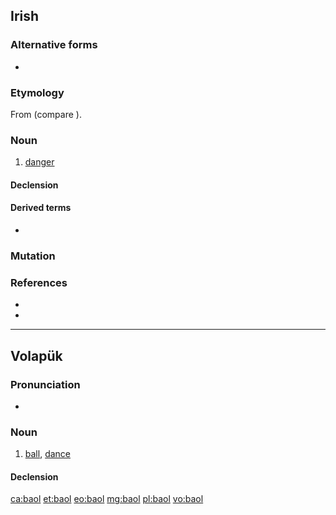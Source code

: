 ==Irish==

===Alternative forms===
* {{l|ga|baoghal}}

===Etymology===
From {{inh|gd|sga|báegul||unguarded condition, danger, hazard, vulnerability; chance, opportunity (of taking by surprise, inflicting an injury); making a mistake in judgement, etc., liability arising from error (or negligence ?)}} (compare {{cog|gd|baoghal||weirdo; fool, idiot; harm, peril, crisis}}).

===Noun===
{{ga-noun|m|baoghail|-}}

# [[danger]]

====Declension====
{{ga-decl-m1-nopl|b|aol|aoil}}

====Derived terms====
* {{l|ga|baolach|pos=a||dangerous}}

===Mutation===
{{ga-mut-cons|b|aol}}

===References===
* {{R:ga:Ó Dónaill}}
* {{R:DIL|5134|head=báegul}}

----

==Volapük==

===Pronunciation===
* {{IPA|[baˈol]|lang=vo}}

===Noun===
{{vo-noun}}

# [[ball]], [[dance]]

====Declension====
{{vo-decl-noun}}

[[ca:baol]]
[[et:baol]]
[[eo:baol]]
[[mg:baol]]
[[pl:baol]]
[[vo:baol]]